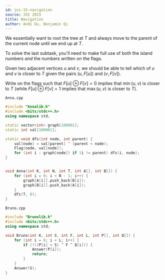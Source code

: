 ```yaml
---
id: joi-15-navigation
source: JOI 2015
title: Navigation
author: Andi Qu, Benjamin Qi
---
```


We essentially want to root the tree at $T$ and always move to the parent of the current node until we end up at $T$.

<Spoiler title="Hint 1">

To solve the last subtask, you'll need to make full use of both the island numbers *and* the numbers written on the flags.

</Spoiler>

<Spoiler title="Hint 2">

Given two adjacent vertices $u$ and $v$, we should be able to tell which of $u$ and $v$ is closer to $T$ given the pairs $(u,F[u])$ and $(v,F[v])$.

</Spoiler>

<Spoiler title="Hint 3">

Write on the flags such that $F[u]\oplus F[v]=0$ implies that $\min(u,v)$ is closer to $T$ (while $F[u]\oplus F[v]=1$ implies that $\max(u,v)$ is closer to $T$).

</Spoiler>

<Spoiler title="Solution">

`Anna.cpp`

```cpp
#include "Annalib.h"
#include <bits/stdc++.h>
using namespace std;

static vector<int> graph[100001];
static int val[100001];

static void dfs(int node, int parent) {
	val[node] = val[parent] ^ (parent < node);
	Flag(node, val[node]);
	for (int i : graph[node]) if (i != parent) dfs(i, node);
}


void Anna(int K, int N, int T, int A[], int B[]) {
	for (int i = 0; i < N - 1; i++) {
		graph[A[i]].push_back(B[i]);
		graph[B[i]].push_back(A[i]);
	}
	dfs(T, 0);
}
```

`Bruno.cpp`
```cpp
#include "Brunolib.h"
#include <bits/stdc++.h>
using namespace std;

void Bruno(int K, int S, int F, int L, int P[], int Q[]) {
	for (int i = 0; i < L; i++) {
		if (!((P[i] < S) ^ F ^ Q[i])) {
			Answer(P[i]);
			return;
		}
	}
	Answer(S);
}
```

</Spoiler>
